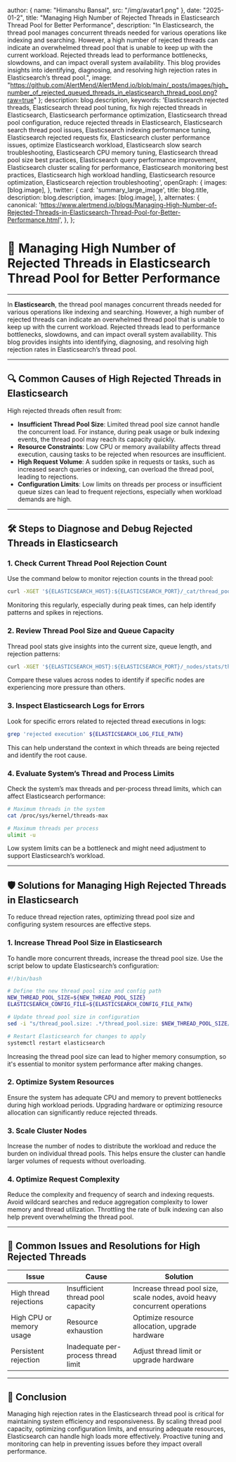 
  author: { name: "Himanshu Bansal", src: "/img/avatar1.png" },
  date: "2025-01-2",
  title: "Managing High Number of Rejected Threads in Elasticsearch Thread Pool for Better Performance",
  description: "In Elasticsearch, the thread pool manages concurrent threads needed for various operations like indexing and searching. However, a high number of rejected threads can indicate an overwhelmed thread pool that is unable to keep up with the current workload. Rejected threads lead to performance bottlenecks, slowdowns, and can impact overall system availability. This blog provides insights into identifying, diagnosing, and resolving high rejection rates in Elasticsearch’s thread pool.",
  image: "https://github.com/AlertMend/AlertMend.io/blob/main/_posts/images/high_number_of_rejected_queued_threads_in_elasticsearch_thread_pool.png?raw=true"
};
  description: blog.description,
   keywords:
    'Elasticsearch rejected threads, Elasticsearch thread pool tuning, fix high rejected threads in Elasticsearch, Elasticsearch performance optimization, Elasticsearch thread pool configuration, reduce rejected threads in Elasticsearch, Elasticsearch search thread pool issues, Elasticsearch indexing performance tuning, Elasticsearch rejected requests fix, Elasticsearch cluster performance issues, optimize Elasticsearch workload, Elasticsearch slow search troubleshooting, Elasticsearch CPU memory tuning, Elasticsearch thread pool size best practices, Elasticsearch query performance improvement, Elasticsearch cluster scaling for performance, Elasticsearch monitoring best practices, Elasticsearch high workload handling, Elasticsearch resource optimization, Elasticsearch rejection troubleshooting',
  openGraph: {
    images: [blog.image],
  },
   twitter: {
    card: 'summary_large_image',
    title: blog.title,
    description: blog.description,
    images: [blog.image],
  },
  alternates: {
    canonical: 'https://www.alertmend.io/blogs/Managing-High-Number-of-Rejected-Threads-in-Elasticsearch-Thread-Pool-for-Better-Performance.html',
  },
};


# 🚀 **Managing High Number of Rejected Threads in Elasticsearch Thread Pool for Better Performance**
---

In **Elasticsearch**, the thread pool manages concurrent threads needed for various operations like indexing and searching. However, a high number of rejected threads can indicate an overwhelmed thread pool that is unable to keep up with the current workload. Rejected threads lead to performance bottlenecks, slowdowns, and can impact overall system availability. This blog provides insights into identifying, diagnosing, and resolving high rejection rates in Elasticsearch’s thread pool.

---

## 🔍 **Common Causes of High Rejected Threads in Elasticsearch**

High rejected threads often result from:
- **Insufficient Thread Pool Size**: Limited thread pool size cannot handle the concurrent load. For instance, during peak usage or bulk indexing events, the thread pool may reach its capacity quickly.
- **Resource Constraints**: Low CPU or memory availability affects thread execution, causing tasks to be rejected when resources are insufficient.
- **High Request Volume**: A sudden spike in requests or tasks, such as increased search queries or indexing, can overload the thread pool, leading to rejections.
- **Configuration Limits**: Low limits on threads per process or insufficient queue sizes can lead to frequent rejections, especially when workload demands are high.

---

## 🛠️ **Steps to Diagnose and Debug Rejected Threads in Elasticsearch**

### 1. **Check Current Thread Pool Rejection Count**
Use the command below to monitor rejection counts in the thread pool:
```bash
curl -XGET '${ELASTICSEARCH_HOST}:${ELASTICSEARCH_PORT}/_cat/thread_pool?v&h=name,rejected'
```
Monitoring this regularly, especially during peak times, can help identify patterns and spikes in rejections.

### 2. **Review Thread Pool Size and Queue Capacity**
Thread pool stats give insights into the current size, queue length, and rejection patterns:
```bash
curl -XGET '${ELASTICSEARCH_HOST}:${ELASTICSEARCH_PORT}/_nodes/stats/thread_pool?pretty'
```
Compare these values across nodes to identify if specific nodes are experiencing more pressure than others.

### 3. **Inspect Elasticsearch Logs for Errors**
Look for specific errors related to rejected thread executions in logs:
```bash
grep 'rejected execution' ${ELASTICSEARCH_LOG_FILE_PATH}
```
This can help understand the context in which threads are being rejected and identify the root cause.

### 4. **Evaluate System’s Thread and Process Limits**
Check the system’s max threads and per-process thread limits, which can affect Elasticsearch performance:
```bash
# Maximum threads in the system
cat /proc/sys/kernel/threads-max

# Maximum threads per process
ulimit -u
```
Low system limits can be a bottleneck and might need adjustment to support Elasticsearch’s workload.

---

## 🛡️ **Solutions for Managing High Rejected Threads in Elasticsearch**

To reduce thread rejection rates, optimizing thread pool size and configuring system resources are effective steps.

### 1. **Increase Thread Pool Size in Elasticsearch**

To handle more concurrent threads, increase the thread pool size. Use the script below to update Elasticsearch’s configuration:
```bash
#!/bin/bash

# Define the new thread pool size and config path
NEW_THREAD_POOL_SIZE=${NEW_THREAD_POOL_SIZE}
ELASTICSEARCH_CONFIG_FILE=${ELASTICSEARCH_CONFIG_FILE_PATH}

# Update thread pool size in configuration
sed -i "s/thread_pool.size: .*/thread_pool.size: $NEW_THREAD_POOL_SIZE/g" $ELASTICSEARCH_CONFIG_FILE

# Restart Elasticsearch for changes to apply
systemctl restart elasticsearch
```
Increasing the thread pool size can lead to higher memory consumption, so it's essential to monitor system performance after making changes.

### 2. **Optimize System Resources**
Ensure the system has adequate CPU and memory to prevent bottlenecks during high workload periods. Upgrading hardware or optimizing resource allocation can significantly reduce rejected threads.

### 3. **Scale Cluster Nodes**
Increase the number of nodes to distribute the workload and reduce the burden on individual thread pools. This helps ensure the cluster can handle larger volumes of requests without overloading.

### 4. **Optimize Request Complexity**
Reduce the complexity and frequency of search and indexing requests. Avoid wildcard searches and reduce aggregation complexity to lower memory and thread utilization. Throttling the rate of bulk indexing can also help prevent overwhelming the thread pool.

---

## 🔄 **Common Issues and Resolutions for High Rejected Threads**

| **Issue**                | **Cause**                           | **Solution**                                   |
|--------------------------|-------------------------------------|------------------------------------------------|
| High thread rejections   | Insufficient thread pool capacity   | Increase thread pool size, scale nodes, avoid heavy concurrent operations |
| High CPU or memory usage | Resource exhaustion                | Optimize resource allocation, upgrade hardware  |
| Persistent rejection     | Inadequate per-process thread limit | Adjust thread limit or upgrade hardware        |

---

## 🚀 **Conclusion**

Managing high rejection rates in the Elasticsearch thread pool is critical for maintaining system efficiency and responsiveness. By scaling thread pool capacity, optimizing configuration limits, and ensuring adequate resources, Elasticsearch can handle high loads more effectively. Proactive tuning and monitoring can help in preventing issues before they impact overall performance.

